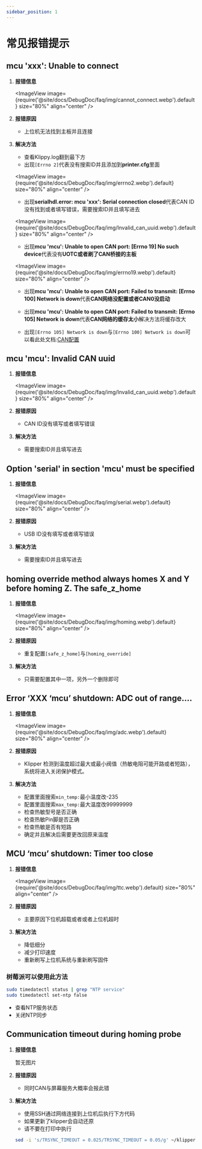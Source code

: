 ```yaml
---
sidebar_position: 1
---
```




# 常见报错提示


## mcu 'xxx': Unable to connect

1. **报错信息**

   <ImageView image={require('@site/docs/DebugDoc/faq/img/cannot_connect.webp').default} size="80%" align="center" />

2. **报错原因**

   * 上位机无法找到主板并且连接

3. **解决方法**

   * 查看Klippy.log翻到最下方
   * 出现`[Errno 2]`代表没有搜索ID并且添加到**printer.cfg**里面

   <ImageView image={require('@site/docs/DebugDoc/faq/img/errno2.webp').default} size="80%" align="center" />

   * 出现**serialhdl.error: mcu 'xxx': Serial connection closed**代表CAN ID没有找到或者填写错误，需要搜索ID并且填写进去

   <ImageView image={require('@site/docs/DebugDoc/faq/img/lnvalid_can_uuid.webp').default} size="80%" align="center" />
 
   * 出现**mcu 'mcu': Unable to open CAN port: [Errno 19] No such device**代表没有**UOTC或者刷了CAN桥接的主板**

   <ImageView image={require('@site/docs/DebugDoc/faq/img/errno19.webp').default} size="80%" align="center" />

   * 出现**mcu 'mcu': Unable to open CAN port: Failed to transmit: [Errno 100] Network is down**代表**CAN网络没配置或者CAN0没启动**

   * 出现**mcu 'mcu': Unable to open CAN port: Failed to transmit: [Errno 105] Network is down**代表**CAN网络的缓存太小**解决方法将缓存改大

   * 出现`[Errno 105] Network is down`与`[Errno 100] Network is down`可以看此处文档:[CAN配置](/docs/DebugDoc/faq/klipper_can.mdx "点击即可跳转") 

## mcu 'mcu': Invalid CAN uuid

1. **报错信息**

   <ImageView image={require('@site/docs/DebugDoc/faq/img/lnvalid_can_uuid.webp').default} size="80%" align="center" />

2. **报错原因**

   * CAN ID没有填写或者填写错误

3. **解决方法**

   * 需要搜索ID并且填写进去

## Option 'serial' in section 'mcu' must be specified

1. **报错信息**

   <ImageView image={require('@site/docs/DebugDoc/faq/img/serial.webp').default} size="80%" align="center" />

2. **报错原因**

   * USB ID没有填写或者填写错误

3. **解决方法**

   * 需要搜索ID并且填写进去

##  homing override method always homes X and Y before homing Z. The safe_z_home

1. **报错信息**

   <ImageView image={require('@site/docs/DebugDoc/faq/img/homing.webp').default} size="80%" align="center" />

2. **报错原因**

   * 重复配置`[safe_z_home]`与`[homing_override]`

3. **解决方法**

   * 只需要配置其中一项，另外一个删除即可

 ##  Error ‘XXX ‘mcu’ shutdown: ADC out of range….

1. **报错信息**

   <ImageView image={require('@site/docs/DebugDoc/faq/img/adc.webp').default} size="80%" align="center" />

2. **报错原因**

   * Klipper 检测到温度超过最大或最小阀值（热敏电阻可能开路或者短路），系统将进入关闭保护模式。

3. **解决方法**

   * 配置里面搜索`min_temp:`最小温度改-235
   * 配置里面搜索`max_temp:`最大温度改99999999
   * 检查热敏型号是否正确
   * 检查热敏Pin脚是否正确
   * 检查热敏是否有短路
   * 确定并且解决后需要更改回原来温度

## MCU ‘mcu’ shutdown: Timer too close

1. **报错信息**

   <ImageView image={require('@site/docs/DebugDoc/faq/img/ttc.webp').default} size="80%" align="center" />

2. **报错原因**

   * 主要原因下位机超载或者或者上位机超时

3. **解决方法**

   * 降低细分
   * 减少打印速度
   * 重新刷写上位机系统与重新刷写固件

### 树莓派可以使用此方法

   ```bash
   sudo timedatectl status | grep "NTP service" 
   sudo timedatectl set-ntp false
   ```

   * 查看NTP服务状态
   * 关闭NTP同步

## Communication timeout during homing probe 

1. **报错信息**

   暂无图片

2. **报错原因**

   * 同时CAN与屏幕服务大概率会报此错

3. **解决方法**

   * 使用SSH通过网络连接到上位机后执行下方代码
   * 如果更新了klipper会自动还原
   * 请不要在打印中执行
   ```bash
   sed -i 's/TRSYNC_TIMEOUT = 0.025/TRSYNC_TIMEOUT = 0.05/g' ~/klipper/klippy/mcu.py && sudo systemctl restart klipper
   ```
